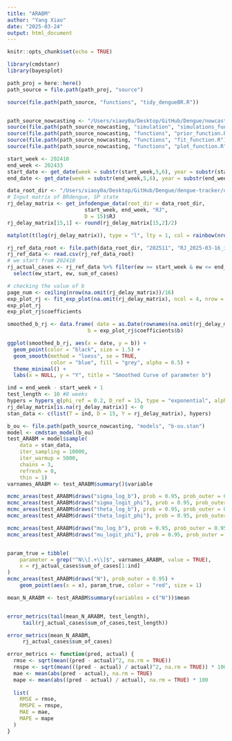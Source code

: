 ```yaml
---
title: "ARABM"
author: "Yang Xiao"
date: "2025-03-24"
output: html_document
---
```


```r
knitr::opts_chunk$set(echo = TRUE)

library(cmdstanr)
library(bayesplot)
```

```r
path_proj = here::here()
path_source = file.path(path_proj, "source")

source(file.path(path_source, "functions", "tidy_dengueBR.R"))


path_source_nowcasting <- "/Users/xiaoy0a/Desktop/GitHub/Dengue/nowcasting/source"
source(file.path(path_source_nowcasting, "simulation", "simulations_functions_final.R"))
source(file.path(path_source_nowcasting, "functions", "prior_function.R"))
source(file.path(path_source_nowcasting, "functions", "fit_function.R"))
source(file.path(path_source_nowcasting, "functions", "plot_function.R"))
```


```r
start_week <- 202410
end_week <- 202433
start_date <- get_date(week = substr(start_week,5,6), year = substr(start_week,1,4))
end_date <- get_date(week = substr(end_week,5,6), year = substr(end_week,1,4))

data_root_dir <- "/Users/xiaoy0a/Desktop/GitHub/Dengue/dengue-tracker/data/weekly_data/infodengue"
# Input matrix of BRdengue, SP state
rj_delay_matrix <- get_infodengue_data(root_dir = data_root_dir,
                         start_week, end_week, "RJ",
                         D = 15)$RJ
rj_delay_matrix[15,1] <- round(rj_delay_matrix[15,2]/2)

matplot(t(log(rj_delay_matrix)), type = "l", lty = 1, col = rainbow(nrow(rj_delay_matrix)))
```

```r
rj_ref_data_root <- file.path(data_root_dir, "202511", "RJ_2025-03-16_infodengue.csv")
rj_ref_data <- read.csv(rj_ref_data_root)
# we start from 202410
rj_actual_cases <- rj_ref_data %>% filter(ew >= start_week & ew <= end_week) %>%
  select(ew_start, ew, sum_of_cases)
```

```r
# checking the value of b
page_num <- ceiling(nrow(na.omit(rj_delay_matrix))/16)
exp_plot_rj <- fit_exp_plot(na.omit(rj_delay_matrix), ncol = 4, nrow = 4, page = c(1:page_num), if_fit = T)
exp_plot_rj
exp_plot_rj$coefficients

smoothed_b_rj <- data.frame( date = as.Date(rownames(na.omit(rj_delay_matrix))),
                          b = exp_plot_rj$coefficients$b)

ggplot(smoothed_b_rj, aes(x = date, y = b)) +
  geom_point(color = "black", size = 1.5) +
  geom_smooth(method = "loess", se = TRUE,
              color = "blue", fill = "grey", alpha = 0.5) +
  theme_minimal() +
  labs(x = NULL, y = "Y", title = "Smoothed Curve of parameter b")
```

```r
ind = end_week - start_week + 1
test_length <- 10 #8 weeks
hypers = hypers_q(phi_ref = 0.2, D_ref = 15, type = "exponential", alpha_phi = 1.4, sd_log_b = 1, delay_seq = 0:15)
rj_delay_matrix[is.na(rj_delay_matrix)] <- 0
stan_data <- c(list(T = ind, D = 15, Y = rj_delay_matrix), hypers)

b_ou <- file.path(path_source_nowcasting, "models", "b-ou.stan")
model <- cmdstan_model(b_ou)
test_ARABM = model$sample(
    data = stan_data,
    iter_sampling = 10000,
    iter_warmup = 5000,
    chains = 3,
    refresh = 0,
    thin = 1)
varnames_ARABM <- test_ARABM$summary()$variable

mcmc_areas(test_ARABM$draws("sigma_log_b"), prob = 0.95, prob_outer = 0.95)
mcmc_areas(test_ARABM$draws("sigma_logit_phi"), prob = 0.95, prob_outer = 0.95)
mcmc_areas(test_ARABM$draws("theta_log_b"), prob = 0.95, prob_outer = 0.95)
mcmc_areas(test_ARABM$draws("theta_logit_phi"), prob = 0.95, prob_outer = 0.95)

mcmc_areas(test_ARABM$draws("mu_log_b"), prob = 0.95, prob_outer = 0.95)
mcmc_areas(test_ARABM$draws("mu_logit_phi"), prob = 0.95, prob_outer = 0.95)


param_true = tibble(
    parameter = grep("^N\\[.+\\]$", varnames_ARABM, value = TRUE),
    x = rj_actual_cases$sum_of_cases[1:ind]
)
mcmc_areas(test_ARABM$draws("N"), prob_outer = 0.95) +
    geom_point(aes(x = x), param_true, color = "red", size = 1)

mean_N_ARABM <- test_ARABM$summary(variables = c("N"))$mean


error_metrics(tail(mean_N_ARABM, test_length), 
     tail(rj_actual_cases$sum_of_cases,test_length))
```

```r
error_metrics(mean_N_ARABM, 
     rj_actual_cases$sum_of_cases)
```
```r
error_metrics <- function(pred, actual) {
  rmse <- sqrt(mean((pred - actual)^2, na.rm = TRUE))
  rmspe <- sqrt(mean(((pred - actual) / actual)^2, na.rm = TRUE)) * 100
  mae <- mean(abs(pred - actual), na.rm = TRUE)
  mape <- mean(abs((pred - actual) / actual), na.rm = TRUE) * 100
  
  list(
    RMSE = rmse,
    RMSPE = rmspe,
    MAE = mae,
    MAPE = mape
  )
}
```

